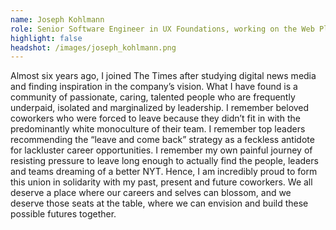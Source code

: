 ```yaml
---
name: Joseph Kohlmann
role: Senior Software Engineer in UX Foundations, working on the Web Platform
highlight: false
headshot: /images/joseph_kohlmann.png
---
```

Almost six years ago, I joined The Times after studying digital news media and finding inspiration in the company’s vision. What I have found is a community of passionate, caring, talented people who are frequently underpaid, isolated and marginalized by leadership. I remember beloved coworkers who were forced to leave because they didn’t fit in with the predominantly white monoculture of their team. I remember top leaders recommending the “leave and come back” strategy as a feckless antidote for lackluster career opportunities. I remember my own painful journey of resisting pressure to leave long enough to actually find the people, leaders and teams dreaming of a better NYT. Hence, I am incredibly proud to form this union in solidarity with my past, present and future coworkers. We all deserve a place where our careers and selves can blossom, and we deserve those seats at the table, where we can envision and build these possible futures together.
